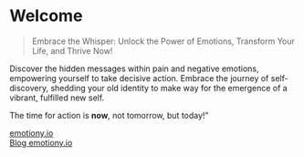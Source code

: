 # Welcome {.unnumbered}

> Embrace the Whisper: Unlock the Power of Emotions, Transform Your Life, and Thrive Now!

Discover the hidden messages within pain and negative emotions, empowering yourself to take decisive action. Embrace the journey of self-discovery, shedding your old identity to make way for the emergence of a vibrant, fulfilled new self.

The time for action is **now**, not tomorrow, but today!"

[emotiony.io](https://www.emotiony.io/){.external}  
[Blog emotiony.io](https://blog.emotiony.io/){.external}